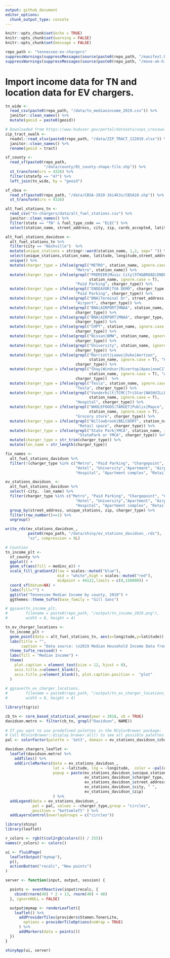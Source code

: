 ```yaml
---
output: github_document
editor_options: 
  chunk_output_type: console
---
```


```r
knitr::opts_chunk$set(echo = TRUE)
knitr::opts_chunk$set(warning = FALSE)
knitr::opts_chunk$set(message = FALSE)

repo_path <- "tennessee-ev-chargers"
suppressWarnings(suppressMessages(source(paste0(repo_path, "/manifest.R"))))
suppressWarnings(suppressMessages(source(paste0(repo_path, "/move-ak-hi.R"))))
```

# Import income data for TN and location data for EV chargers.
```r
tn_wide <- 
  read_csv(paste0(repo_path, "/data/tn_medianincome_2019.csv")) %>% 
  janitor::clean_names() %>% 
  mutate(geoid = paste0(geoid))

# Downloaded from https://www.huduser.gov/portal/datasets/usps_crosswalk.html
zip_tract_xwalk <- 
  readxl::read_xlsx(paste0(repo_path, "/data/ZIP_TRACT_122019.xlsx")) %>%
  janitor::clean_names() %>% 
  rename(geoid = tract)

sf_county <-
  read_sf(paste0(repo_path,
                 "/data/county/01_county-shape-file.shp")) %>% 
  st_transform(crs = 4326) %>% 
  filter(statefp == "47") %>% 
  left_join(tn_wide, by = "geoid")

sf_cbsa <- 
  read_sf(paste0(repo_path, "/data/CBSA-2010-16i4k3s/CBSA10.shp")) %>% 
  st_transform(crs = 4326) 

alt_fuel_stations_tn <- 
  read_csv("tn-chargers/data/alt_fuel_stations.csv") %>%
  janitor::clean_names() %>%
  filter(state == "TN" & fuel_type_code == "ELEC") %>%
  select(station_name, street_address, city, zip, cards_accepted, latitude, longitude)

alt_fuel_stations_davidson <- 
  alt_fuel_stations_tn %>%
  filter(city == "Nashville")  %>%
  mutate(unique_stations = stringr::word(station_name, 1,2, sep=" ")) %>% 
  select(unique_stations,station_name, latitude, longitude,street_address, city, zip) %>%
  unique() %>% 
  mutate(charger_type = ifelse(grepl("METRO", station_name, ignore.case = T),
                               "Metro", station_name)) %>% 
  mutate(charger_type = ifelse(grepl("PREMIER|Music City|5TH&BROAD|ENDEAVOR",
                                     station_name, ignore.case = T), 
                               "Paid Parking", charger_type)) %>%
  mutate(charger_type = ifelse(grepl("ENDEAVOR|TVA DEMO", charger_type, ignore.case = T), 
                               "Paid Parking", charger_type)) %>%
  mutate(charger_type = ifelse(grepl("BNA|Terminal Dr", street_address, ignore.case = T), 
                               "Airport", charger_type)) %>% 
  mutate(charger_type = ifelse(grepl("BNA|AIRPORT|MNAA", station_name, ignore.case = T), "Airport",
                               charger_type)) %>%
  mutate(charger_type = ifelse(grepl("BNA|AIRPORT|MNAA", charger_type, ignore.case = T), "Airport",
                               charger_type)) %>%
  mutate(charger_type = ifelse(grepl("CHPT", station_name, ignore.case = T), "Chargepoint",
                               charger_type)) %>% 
  mutate(charger_type = ifelse(grepl("Nissan|BMW", station_name, ignore.case = T), "Car dealer",
                               charger_type)) %>% 
  mutate(charger_type = ifelse(grepl("University", station_name, ignore.case = T), "University",
                               charger_type)) %>% 
  mutate(charger_type = ifelse(grepl("Marriott|Loews|Duke|Aertson", 
                                     station_name, ignore.case = T), "Hotel",
                               charger_type)) %>% 
  mutate(charger_type = ifelse(grepl("Shay|Windsor|Rivertop|Apex|oneC1T|Eleven North|Taylor Place|LAKESBELLEVUE",
                                     station_name, ignore.case = T), "Apartment complex",
                               charger_type))  %>%
  mutate(charger_type = ifelse(grepl("Tesla", station_name, ignore.case = T),
                               "Tesla", charger_type)) %>% 
  mutate(charger_type = ifelse(grepl("Vanderbilt|TCMC|TriStar|NASHVILLE VAMC",
                                     station_name, ignore.case = T),
                               "Hospital", charger_type)) %>% 
  mutate(charger_type = ifelse(grepl("WHOLEFOODS|TARGET|Publix|Mapco",
                                     station_name, ignore.case = T),
                               "Grocery store", charger_type)) %>%
  mutate(charger_type = ifelse(grepl("Willowbrook|BELCOURT", station_name, ignore.case = T),
                                "Retail space", charger_type)) %>%
  mutate(charger_type = ifelse(grepl("State Park|YMCA", station_name, ignore.case = T),
                                "StatePark or YMCA", charger_type)) %>%
  mutate(charger_type = str_trim(charger_type)) %>%
  mutate(len_name = str_length(charger_type)) 
```
  
  
```r
fix_names <- 
  alt_fuel_stations_davidson %>% 
  filter(!(charger_type %in% c("Metro", "Paid Parking", "Chargepoint", "Car dealer", "Tesla",
                               "Hotel", "University","Apartment", "Airport", "Grocery store",
                               "Hospital", "Apartment complex", "Retail space", "StatePark or YMCA")))

ev_stations_davidson_ <-
  alt_fuel_stations_davidson %>% 
  select(-city, -len_name) %>%
  filter(charger_type %in% c("Metro", "Paid Parking", "Chargepoint", "Car dealer", "Tesla",
                               "Hotel", "University","Apartment", "Airport", "Grocery store",
                               "Hospital", "Apartment complex", "Retail space", "StatePark or YMCA")) %>%
  group_by(street_address, unique_stations, zip, charger_type) %>%
  filter(row_number()==1) %>%
  ungroup()

write_rds(ev_stations_davidson_, 
          paste0(repo_path, "/data/shiny/ev_stations_davidson_.rds"),
          "xz", compression = 9L)
```


```r
# Counties
tn_income_plt <-
  sf_county %>%
  ggplot() + 
  geom_sf(aes(fill = medinc_e)) +
  scale_fill_gradient2(low = scales::muted("blue"),
                       mid = "white",high = scales::muted("red"),
                       midpoint = 44122,limits = c(0,150000)) + 
  coord_sf(datum=NA) + 
  labs(fill="") + 
  ggtitle("Tennessee Median Income by county, 2019") + 
  ggthemes::theme_tufte(base_family = "Gill Sans")

# ggsave(tn_income_plt,
#        filename = paste0(repo_path, "/output/tn_income_2019.png"), 
#        width = 8, height = 4)

tn_ev_charger_locations <-
  tn_income_plt + 
  geom_point(data = alt_fuel_stations_tn, aes(x=longitude,y=latitude)) + 
  labs(title = "",
       caption = "Data source: \n2019 Median Household Income Data from the American Community Survey. census.gov/programs-surveys/acs/. \nEV coordinates obtained using the National Renewable Energy Lab API. developer.nrel.gov. \nEach dot represents a terminal of one or more EV chargers") +
  theme_tufte_revised() +
  labs(fill = "Median Income") +
  theme(
    plot.caption = element_text(size = 12, hjust = 0),
    axis.title.x=element_blank(),
    axis.title.y=element_blank(), plot.caption.position =  "plot"
  ) 
  
# ggsave(tn_ev_charger_locations,
#        filename = paste0(repo_path, "/output/tn_ev_charger_locations_income_2019.png"),
#        width = 8, height = 4)

```



```r
library(tigris)

cb_tn <- core_based_statistical_areas(year = 2018, cb = TRUE)
davidson.metro <- filter(cb_tn, grepl("Davidson", NAME))
  
# If you want to use predefined palettes in the RColorBrewer package:
# Call RColorBrewer::display.brewer.all() to see all possible palettes
pal <- colorFactor(palette = 'Set3', domain = ev_stations_davidson_$charger_type)

davidson_chargers_leaflet <- 
  leaflet(davidson.metro) %>% 
    addTiles() %>% 
    addCircleMarkers(data = ev_stations_davidson_,
                     lat = ~latitude, lng = ~longitude,  color = ~pal(charger_type),
                     popup = paste(ev_stations_davidson_$unique_stations, "<br>",
                                   ev_stations_davidson_$charger_type, "<br>",
                                   ev_stations_davidson_$street_address, "<br>",
                                   ev_stations_davidson_$city, " ",
                                   ev_stations_davidson_$zip)
                     ) %>%
  addLegend(data = ev_stations_davidson_, 
            pal = pal, values = ~charger_type,group = "circles",
            position = "bottomleft" ) %>%
  addLayersControl(overlayGroups = c("circles"))
```


```r
library(shiny)
library(leaflet)

r_colors <- rgb(t(col2rgb(colors()) / 255))
names(r_colors) <- colors()

ui <- fluidPage(
  leafletOutput("mymap"),
  p(),
  actionButton("recalc", "New points")
)

server <- function(input, output, session) {

  points <- eventReactive(input$recalc, {
    cbind(rnorm(40) * 2 + 13, rnorm(40) + 48)
  }, ignoreNULL = FALSE)

  output$mymap <- renderLeaflet({
    leaflet() %>%
      addProviderTiles(providers$Stamen.TonerLite,
        options = providerTileOptions(noWrap = TRUE)
      ) %>%
      addMarkers(data = points())
  })
}

shinyApp(ui, server)
```

